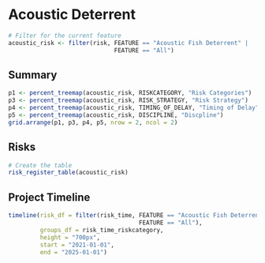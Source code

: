 # Acoustic Deterrent

```r
# Filter for the current feature
acoustic_risk <- filter(risk, FEATURE == "Acoustic Fish Deterrent" | 
                              FEATURE == "All")
```

## Summary
```r
p1 <- percent_treemap(acoustic_risk, RISKCATEGORY, "Risk Categories")
p3 <- percent_treemap(acoustic_risk, RISK_STRATEGY, "Risk Strategy")
p4 <- percent_treemap(acoustic_risk, TIMING_OF_DELAY, "Timing of Delay")
p5 <- percent_treemap(acoustic_risk, DISCIPLINE, "Discpline")
grid.arrange(p1, p3, p4, p5, nrow = 2, ncol = 2)
```

## Risks
```r
# Create the table
risk_register_table(acoustic_risk)
```

## Project Timeline
```r
timeline(risk_df = filter(risk_time, FEATURE == "Acoustic Fish Deterrent" | 
                                     FEATURE == "All"), 
         groups_df = risk_time_riskcategory,
         height = "700px",
         start = "2021-01-01",
         end = "2025-01-01")
```
